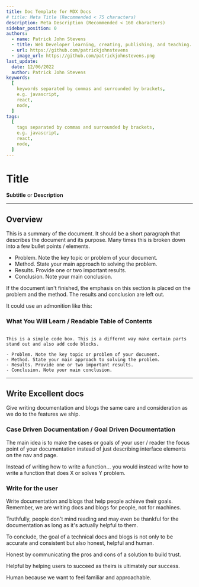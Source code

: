 ```yaml
---
title: Doc Template for MDX Docs
# title: Meta Title (Recommended < 75 characters)
description: Meta Description (Recommended < 160 characters)
sidebar_position: 0
authors:
  - name: Patrick John Stevens
  - title: Web Developer learning, creating, publishing, and teaching. I'm here to serve.
  - url: https://github.com/patrickjohnstevens
  - image_url: https://github.com/patrickjohnstevens.png
last_update:
  date: 12/06/2022
  author: Patrick John Stevens
keywords:
  [
    keywords separated by commas and surrounded by brackets,
    e.g. javascript,
    react,
    node,
  ]
tags:
  [
    tags separated by commas and surrounded by brackets,
    e.g. javascript,
    react,
    node,
  ]
---
```


# Title

**Subtitle** or **Description**

---

## Overview

This is a summary of the document. It should be a short paragraph that describes the document and its purpose. Many times this is broken down into a few bullet points / elements.

- Problem. Note the key topic or problem of your document.
- Method. State your main approach to solving the problem.
- Results. Provide one or two important results.
- Conclusion. Note your main conclusion.

If the document isn't finished, the emphasis on this section is placed on the problem and the method. The results and conclusion are left out.

It could use an admonition like this:

### What You Will Learn / Readable Table of Contents

```

This is a simple code box. This is a differnt way make certain parts stand out and also add code blocks.

- Problem. Note the key topic or problem of your document.
- Method. State your main approach to solving the problem.
- Results. Provide one or two important results.
- Conclusion. Note your main conclusion.

```

---

## Write Excellent docs

Give writing documentation and blogs the same care and consideration as we do to the features we ship.

### Case Driven Documentation / Goal Driven Documentation

The main idea is to make the cases or goals of your user / reader the focus point of your documentation instead of just describing interface elements on the nav and page.

Instead of writing how to write a function... you would instead write how to write a function that does X or solves Y problem.

### Write for the user

Write documentation and blogs that help people achieve their goals. Remember, we are writing docs and blogs for people, not for machines.

Truthfully, people don't mind reading and may even be thankful for the documentation as long as it's actually helpful to them.

To conclude, the goal of a technical docs and blogs is not only to be accurate and consistent but also honest, helpful and human.

Honest by communicating the pros and cons of a solution to build trust.

Helpful by helping users to succeed as theirs is ultimately our success.

Human because we want to feel familiar and approachable.
